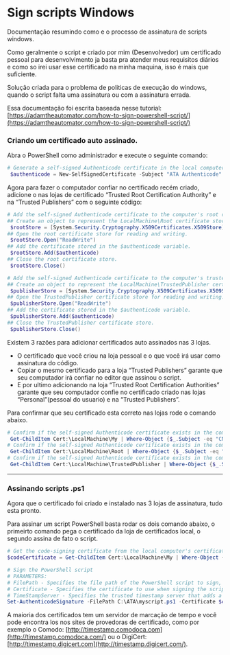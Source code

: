 # Sign scripts Windows

Documentação resumindo como e o processo de assinatura de scripts windows.

Como geralmente o script e criado por mim (Desenvolvedor) um certificado pessoal para desenvolvimento ja basta pra atender meus requisitos diários e como so irei usar esse certificado na minha maquina, isso é mais que suficiente.

Solução criada para o problema de politicas de execução do windows, quando o script falta uma assinatura ou com a assinatura errada.

Essa documentação foi escrita baseada nesse tutorial: [https://adamtheautomator.com/how-to-sign-powershell-script/](https://adamtheautomator.com/how-to-sign-powershell-script/)

### Criando um certificado auto assinado.

Abra o PowerShell como administrador e execute o seguinte comando:

```powershell
# Generate a self-signed Authenticode certificate in the local computer's personal certificate store.
 $authenticode = New-SelfSignedCertificate -Subject "ATA Authenticode" -CertStoreLocation Cert:\LocalMachine\My -Type CodeSigningCert
```

Agora para fazer o computador confiar no certificado recém criado, adicione o nas lojas de certificado “Trusted Root Certification Authority” e na “Trusted Publishers” com o seguinte código:

```powershell
# Add the self-signed Authenticode certificate to the computer's root certificate store.
## Create an object to represent the LocalMachine\Root certificate store.
 $rootStore = [System.Security.Cryptography.X509Certificates.X509Store]::new("Root","LocalMachine")
## Open the root certificate store for reading and writing.
 $rootStore.Open("ReadWrite")
## Add the certificate stored in the $authenticode variable.
 $rootStore.Add($authenticode)
## Close the root certificate store.
 $rootStore.Close()

# Add the self-signed Authenticode certificate to the computer's trusted publishers certificate store.
## Create an object to represent the LocalMachine\TrustedPublisher certificate store.
 $publisherStore = [System.Security.Cryptography.X509Certificates.X509Store]::new("TrustedPublisher","LocalMachine")
## Open the TrustedPublisher certificate store for reading and writing.
 $publisherStore.Open("ReadWrite")
## Add the certificate stored in the $authenticode variable.
 $publisherStore.Add($authenticode)
## Close the TrustedPublisher certificate store.
 $publisherStore.Close()
```

Existem 3 razões para adicionar certificados auto assinados nas 3 lojas.

- O certificado que você criou na loja pessoal e o que você irá usar como assinatura do código.
- Copiar o mesmo certificado para a loja “Trusted Publishers” garante que seu computador irá confiar no editor que assinou o script.
- E por ultimo adicionando na loja “Trusted Root Certification Authorities” garante que seu computador confie no certificado criado nas lojas “Personal”(pessoal do usuario) e na “Trusted Publishers”.

Para confirmar que seu certificado esta correto nas lojas rode o comando abaixo.

```powershell
# Confirm if the self-signed Authenticode certificate exists in the computer's Personal certificate store
 Get-ChildItem Cert:\LocalMachine\My | Where-Object {$_.Subject -eq "CN=ATA Authenticode"}
# Confirm if the self-signed Authenticode certificate exists in the computer's Root certificate store
 Get-ChildItem Cert:\LocalMachine\Root | Where-Object {$_.Subject -eq "CN=ATA Authenticode"}
# Confirm if the self-signed Authenticode certificate exists in the computer's Trusted Publishers certificate store
 Get-ChildItem Cert:\LocalMachine\TrustedPublisher | Where-Object {$_.Subject -eq "CN=ATA Authenticode"}
```

---

### Assinando scripts .ps1

Agora que o certificado foi criado e instalado nas 3 lojas de assinatura, tudo esta pronto.

Para assinar um script PowerShell basta rodar os dois comando abaixo, o primeirto comando pega o certificado da loja de certificados local, o segundo assina de fato o script.

```powershell
# Get the code-signing certificate from the local computer's certificate store with the name *ATA Authenticode* and store it to the $codeCertificate variable.
$codeCertificate = Get-ChildItem Cert:\LocalMachine\My | Where-Object {$_.Subject -eq "CN=ATA Authenticode"}

# Sign the PowerShell script
# PARAMETERS:
# FilePath - Specifies the file path of the PowerShell script to sign, eg. C:\ATA\myscript.ps1.
# Certificate - Specifies the certificate to use when signing the script.
# TimeStampServer - Specifies the trusted timestamp server that adds a timestamp to your script's digital signature. Adding a timestamp ensures that your code will not expire when the signing certificate expires.
Set-AuthenticodeSignature -FilePath C:\ATA\myscript.ps1 -Certificate $codeCertificate -TimeStampServer *<http://timestamp.digicert.com>*
```

A maioria dos certificados tem um servidor de marcação de tempo e você pode encontra los nos sites de provedoras de certificado, como por exemplo o Comodo: [http://timestamp.comodoca.com](http://timestamp.comodoca.com/) ou o DigiCert: [http://timestamp.digicert.com](http://timestamp.digicert.com/).